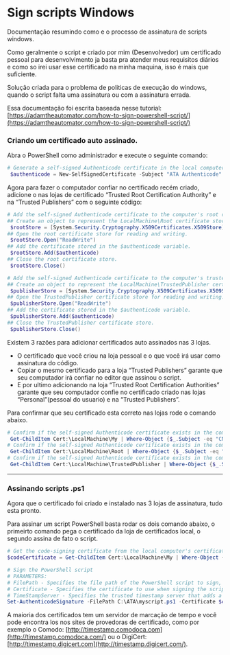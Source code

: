 # Sign scripts Windows

Documentação resumindo como e o processo de assinatura de scripts windows.

Como geralmente o script e criado por mim (Desenvolvedor) um certificado pessoal para desenvolvimento ja basta pra atender meus requisitos diários e como so irei usar esse certificado na minha maquina, isso é mais que suficiente.

Solução criada para o problema de politicas de execução do windows, quando o script falta uma assinatura ou com a assinatura errada.

Essa documentação foi escrita baseada nesse tutorial: [https://adamtheautomator.com/how-to-sign-powershell-script/](https://adamtheautomator.com/how-to-sign-powershell-script/)

### Criando um certificado auto assinado.

Abra o PowerShell como administrador e execute o seguinte comando:

```powershell
# Generate a self-signed Authenticode certificate in the local computer's personal certificate store.
 $authenticode = New-SelfSignedCertificate -Subject "ATA Authenticode" -CertStoreLocation Cert:\LocalMachine\My -Type CodeSigningCert
```

Agora para fazer o computador confiar no certificado recém criado, adicione o nas lojas de certificado “Trusted Root Certification Authority” e na “Trusted Publishers” com o seguinte código:

```powershell
# Add the self-signed Authenticode certificate to the computer's root certificate store.
## Create an object to represent the LocalMachine\Root certificate store.
 $rootStore = [System.Security.Cryptography.X509Certificates.X509Store]::new("Root","LocalMachine")
## Open the root certificate store for reading and writing.
 $rootStore.Open("ReadWrite")
## Add the certificate stored in the $authenticode variable.
 $rootStore.Add($authenticode)
## Close the root certificate store.
 $rootStore.Close()

# Add the self-signed Authenticode certificate to the computer's trusted publishers certificate store.
## Create an object to represent the LocalMachine\TrustedPublisher certificate store.
 $publisherStore = [System.Security.Cryptography.X509Certificates.X509Store]::new("TrustedPublisher","LocalMachine")
## Open the TrustedPublisher certificate store for reading and writing.
 $publisherStore.Open("ReadWrite")
## Add the certificate stored in the $authenticode variable.
 $publisherStore.Add($authenticode)
## Close the TrustedPublisher certificate store.
 $publisherStore.Close()
```

Existem 3 razões para adicionar certificados auto assinados nas 3 lojas.

- O certificado que você criou na loja pessoal e o que você irá usar como assinatura do código.
- Copiar o mesmo certificado para a loja “Trusted Publishers” garante que seu computador irá confiar no editor que assinou o script.
- E por ultimo adicionando na loja “Trusted Root Certification Authorities” garante que seu computador confie no certificado criado nas lojas “Personal”(pessoal do usuario) e na “Trusted Publishers”.

Para confirmar que seu certificado esta correto nas lojas rode o comando abaixo.

```powershell
# Confirm if the self-signed Authenticode certificate exists in the computer's Personal certificate store
 Get-ChildItem Cert:\LocalMachine\My | Where-Object {$_.Subject -eq "CN=ATA Authenticode"}
# Confirm if the self-signed Authenticode certificate exists in the computer's Root certificate store
 Get-ChildItem Cert:\LocalMachine\Root | Where-Object {$_.Subject -eq "CN=ATA Authenticode"}
# Confirm if the self-signed Authenticode certificate exists in the computer's Trusted Publishers certificate store
 Get-ChildItem Cert:\LocalMachine\TrustedPublisher | Where-Object {$_.Subject -eq "CN=ATA Authenticode"}
```

---

### Assinando scripts .ps1

Agora que o certificado foi criado e instalado nas 3 lojas de assinatura, tudo esta pronto.

Para assinar um script PowerShell basta rodar os dois comando abaixo, o primeirto comando pega o certificado da loja de certificados local, o segundo assina de fato o script.

```powershell
# Get the code-signing certificate from the local computer's certificate store with the name *ATA Authenticode* and store it to the $codeCertificate variable.
$codeCertificate = Get-ChildItem Cert:\LocalMachine\My | Where-Object {$_.Subject -eq "CN=ATA Authenticode"}

# Sign the PowerShell script
# PARAMETERS:
# FilePath - Specifies the file path of the PowerShell script to sign, eg. C:\ATA\myscript.ps1.
# Certificate - Specifies the certificate to use when signing the script.
# TimeStampServer - Specifies the trusted timestamp server that adds a timestamp to your script's digital signature. Adding a timestamp ensures that your code will not expire when the signing certificate expires.
Set-AuthenticodeSignature -FilePath C:\ATA\myscript.ps1 -Certificate $codeCertificate -TimeStampServer *<http://timestamp.digicert.com>*
```

A maioria dos certificados tem um servidor de marcação de tempo e você pode encontra los nos sites de provedoras de certificado, como por exemplo o Comodo: [http://timestamp.comodoca.com](http://timestamp.comodoca.com/) ou o DigiCert: [http://timestamp.digicert.com](http://timestamp.digicert.com/).